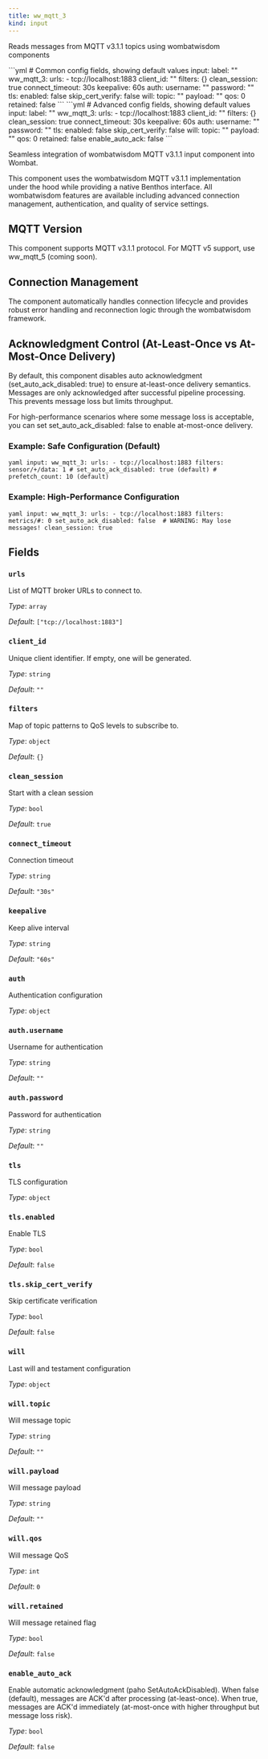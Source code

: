 ```yaml
---
title: ww_mqtt_3
kind: input
---
```


Reads messages from MQTT v3.1.1 topics using wombatwisdom components


<Tabs>
<TabItem label="Common">
```yml
# Common config fields, showing default values
input:
  label: ""
  ww_mqtt_3:
    urls:
      - tcp://localhost:1883
    client_id: ""
    filters: {}
    clean_session: true
    connect_timeout: 30s
    keepalive: 60s
    auth:
      username: ""
      password: ""
    tls:
      enabled: false
      skip_cert_verify: false
    will:
      topic: ""
      payload: ""
      qos: 0
      retained: false
```
</TabItem>
<TabItem label="Advanced">
```yml
# Advanced config fields, showing default values
input:
  label: ""
  ww_mqtt_3:
    urls:
      - tcp://localhost:1883
    client_id: ""
    filters: {}
    clean_session: true
    connect_timeout: 30s
    keepalive: 60s
    auth:
      username: ""
      password: ""
    tls:
      enabled: false
      skip_cert_verify: false
    will:
      topic: ""
      payload: ""
      qos: 0
      retained: false
    enable_auto_ack: false
```
</TabItem>
</Tabs>

Seamless integration of wombatwisdom MQTT v3.1.1 input component into Wombat.

This component uses the wombatwisdom MQTT v3.1.1 implementation under the hood while providing
a native Benthos interface. All wombatwisdom features are available including advanced
connection management, authentication, and quality of service settings.

## MQTT Version

This component supports MQTT v3.1.1 protocol. For MQTT v5 support, use ww_mqtt_5 (coming soon).

## Connection Management

The component automatically handles connection lifecycle and provides robust error
handling and reconnection logic through the wombatwisdom framework.

## Acknowledgment Control (At-Least-Once vs At-Most-Once Delivery)

By default, this component disables auto acknowledgment (set_auto_ack_disabled: true) to ensure
at-least-once delivery semantics. Messages are only acknowledged after successful
pipeline processing. This prevents message loss but limits throughput.

For high-performance scenarios where some message loss is acceptable, you can
set set_auto_ack_disabled: false to enable at-most-once delivery.

### Example: Safe Configuration (Default)

`yaml
input:
  ww_mqtt_3:
    urls:
      - tcp://localhost:1883
    filters:
      sensor/+/data: 1
    # set_auto_ack_disabled: true (default)
    # prefetch_count: 10 (default)
`

### Example: High-Performance Configuration

`yaml
input:
  ww_mqtt_3:
    urls:
      - tcp://localhost:1883
    filters:
      metrics/#: 0
    set_auto_ack_disabled: false  # WARNING: May lose messages!
    clean_session: true
`


## Fields

### `urls`

List of MQTT broker URLs to connect to.


*Type*: `array`

*Default*: `["tcp://localhost:1883"]`

### `client_id`

Unique client identifier. If empty, one will be generated.


*Type*: `string`

*Default*: `""`

### `filters`

Map of topic patterns to QoS levels to subscribe to.


*Type*: `object`

*Default*: `{}`

### `clean_session`

Start with a clean session


*Type*: `bool`

*Default*: `true`

### `connect_timeout`

Connection timeout


*Type*: `string`

*Default*: `"30s"`

### `keepalive`

Keep alive interval


*Type*: `string`

*Default*: `"60s"`

### `auth`

Authentication configuration


*Type*: `object`


### `auth.username`

Username for authentication


*Type*: `string`

*Default*: `""`

### `auth.password`

Password for authentication


*Type*: `string`

*Default*: `""`

### `tls`

TLS configuration


*Type*: `object`


### `tls.enabled`

Enable TLS


*Type*: `bool`

*Default*: `false`

### `tls.skip_cert_verify`

Skip certificate verification


*Type*: `bool`

*Default*: `false`

### `will`

Last will and testament configuration


*Type*: `object`


### `will.topic`

Will message topic


*Type*: `string`

*Default*: `""`

### `will.payload`

Will message payload


*Type*: `string`

*Default*: `""`

### `will.qos`

Will message QoS


*Type*: `int`

*Default*: `0`

### `will.retained`

Will message retained flag


*Type*: `bool`

*Default*: `false`

### `enable_auto_ack`

Enable automatic acknowledgment (paho SetAutoAckDisabled). When false (default), messages are ACK'd after processing (at-least-once). When true, messages are ACK'd immediately (at-most-once with higher throughput but message loss risk).


*Type*: `bool`

*Default*: `false`



